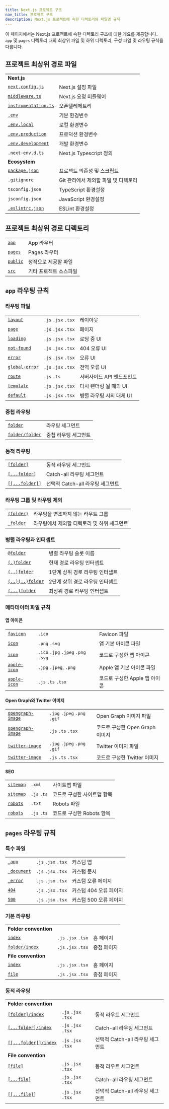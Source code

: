 ```yaml
---
title: Next.js 프로젝트 구조
nav_title: 프로젝트 구조
description: Next.js 프로젝트에 속한 디렉토리와 파일명 규칙
---
```


이 페이지에서는 Next.js 프로젝트에 속한 디렉토리 구조에 대한 개요를 제공합니다. `app` 및 `pages` 디렉토리 내의 최상위 파일 및 하위 디렉토리, 구성 파일 및 라우팅 규칙을 다룹니다.

## 프로젝트 최상위 경로 파일

|                                                                                             |                                      |
| ------------------------------------------------------------------------------------------- | ------------------------------------ |
| **Next.js**                                                                                 |                                      |
| [`next.config.js`](/docs/app/api-reference/next-config-js)                                  | Next.js 설정 파일                    |
| [`middleware.ts`](/docs/app/building-your-application/routing/middleware)                   | Next.js 요청 미들웨어                |
| [`instrumentation.ts`](/docs/app/building-your-application/optimizing/instrumentation)      | 오픈텔레메트리                       |
| [`.env`](/docs/app/building-your-application/configuring/environment-variables)             | 기본 환경변수                        |
| [`.env.local`](/docs/app/building-your-application/configuring/environment-variables)       | 로컬 환경변수                        |
| [`.env.production`](/docs/app/building-your-application/configuring/environment-variables)  | 프로덕션 환경변수                    |
| [`.env.development`](/docs/app/building-your-application/configuring/environment-variables) | 개발 환경변수                        |
| `.next-env.d.ts`                                                                            | Next.js Typescript 정의              |
| **Ecosystem**                                                                               |                                      |
| [`package.json`](/docs/getting-started/installation#manual-installation)                    | 프로젝트 의존성 및 스크립트          |
| `.gitignore`                                                                                | Git 관리에서 제외할 파일 및 디렉토리 |
| `tsconfig.json`                                                                             | TypeScript 환경설정                  |
| `jsconfig.json`                                                                             | JavaScript 환경설정                  |
| [`.eslintrc.json`](/docs/app/building-your-application/configuring/eslint)                  | ESLint 환경설정                      |

## 프로젝트 최상위 경로 디렉토리

|                                                                         |                        |
| ----------------------------------------------------------------------- | ---------------------- |
| [`app`](/docs/app/building-your-application/routing)                    | App 라우터             |
| [`pages`](/docs/pages/building-your-application/routing)                | Pages 라우터           |
| [`public`](/docs/getting-started/installation#create-the-public-folder) | 정적으로 제공할 파일   |
| [`src`](/docs/app/building-your-application/configuring/src-directory)  | 기타 프로젝트 소스파일 |

## `app` 라우팅 규칙

### 라우팅 파일

|                                                                                 |                     |                           |
| ------------------------------------------------------------------------------- | ------------------- | ------------------------- |
| [`layout`](/docs/app/api-reference/file-conventions/layout)                     | `.js` `.jsx` `.tsx` | 레이아웃                  |
| [`page`](/docs/app/api-reference/file-conventions/page)                         | `.js` `.jsx` `.tsx` | 페이지                    |
| [`loading`](/docs/app/api-reference/file-conventions/loading)                   | `.js` `.jsx` `.tsx` | 로딩 중 UI                |
| [`not-found`](/docs/app/api-reference/file-conventions/not-found)               | `.js` `.jsx` `.tsx` | 404 오류 UI               |
| [`error`](/docs/app/api-reference/file-conventions/error)                       | `.js` `.jsx` `.tsx` | 오류 UI                   |
| [`global-error`](/docs/app/api-reference/file-conventions/error#global-errorjs) | `.js` `.jsx` `.tsx` | 전역 오류 UI              |
| [`route`](/docs/app/api-reference/file-conventions/route)                       | `.js` `.ts`         | 서버사이드 API 엔드포인트 |
| [`template`](/docs/app/api-reference/file-conventions/template)                 | `.js` `.jsx` `.tsx` | 다시 렌더링 될 때의 UI    |
| [`default`](/docs/app/api-reference/file-conventions/default)                   | `.js` `.jsx` `.tsx` | 병렬 라우팅 시의 대체 UI  |

### 중첩 라우팅

|                                                                              |                      |
| ---------------------------------------------------------------------------- | -------------------- |
| [`folder`](/docs/app/building-your-application/routing#route-segments)       | 라우팅 세그먼트      |
| [`folder/folder`](/docs/app/building-your-application/routing#nested-routes) | 중첩 라우팅 세그먼트 |

### 동적 라우팅

|                                                                                                           |                                  |
| --------------------------------------------------------------------------------------------------------- | -------------------------------- |
| [`[folder]`](/docs/app/building-your-application/routing/dynamic-routes#convention)                       | 동적 라우팅 세그먼트             |
| [`[...folder]`](/docs/app/building-your-application/routing/dynamic-routes)                               | Catch-all 라우팅 세그먼트        |
| [`[[...folder]]`](/docs/app/building-your-application/routing/dynamic-routes#optional-catch-all-segments) | 선택적 Catch-all 라우팅 세그먼트 |

### 라우팅 그룹 및 라우팅 제외

|                                                                                     |                                             |
| ----------------------------------------------------------------------------------- | ------------------------------------------- |
| [`(folder)`](/docs/app/building-your-application/routing/route-groups#convention)   | 라우팅을 변조하지 않는 라우트 그룹          |
| [`_folder`](/docs/app/building-your-application/routing/colocation#private-folders) | 라우팅에서 제외할 디렉토리 및 하위 세그먼트 |

### 병렬 라우팅과 인터셉트

|                                                                                                |                                 |
| ---------------------------------------------------------------------------------------------- | ------------------------------- |
| [`@folder`](/docs/app/building-your-application/routing/parallel-routes#convention)            | 병렬 라우팅 슬롯 이름           |
| [`(.)folder`](/docs/app/building-your-application/routing/intercepting-routes#convention)      | 현재 경로 라우팅 인터셉트       |
| [`(..)folder`](/docs/app/building-your-application/routing/intercepting-routes#convention)     | 1단계 상위 경로 라우팅 인터셉트 |
| [`(..)(..)folder`](/docs/app/building-your-application/routing/intercepting-routes#convention) | 2단계 상위 경로 라우팅 인터셉트 |
| [`(...)folder`](/docs/app/building-your-application/routing/intercepting-routes#convention)    | 최상위 경로 라우팅 인터셉트     |

### 메타데이터 파일 규칙

#### 앱 아이콘

|                                                                                                                 |                                     |                               |
| --------------------------------------------------------------------------------------------------------------- | ----------------------------------- | ----------------------------- |
| [`favicon`](/docs/app/api-reference/file-conventions/metadata/app-icons#favicon)                                | `.ico`                              | Favicon 파일                  |
| [`icon`](/docs/app/api-reference/file-conventions/metadata/app-icons#icon)                                      | `.png` `.svg`                       | 앱 기본 아이콘 파일           |
| [`icon`](/docs/app/api-reference/file-conventions/metadata/app-icons#generate-icons-using-code-js-ts-tsx)       | `.ico` `.jpg` `.jpeg` `.png` `.svg` | 코드로 구성한 앱 아이콘       |
| [`apple-icon`](/docs/app/api-reference/file-conventions/metadata/app-icons#apple-icon)                          | `.jpg` `.jpeg`, `.png`              | Apple 앱 기본 아이콘 파일     |
| [`apple-icon`](/docs/app/api-reference/file-conventions/metadata/app-icons#generate-icons-using-code-js-ts-tsx) | `.js` `.ts` `.tsx`                  | 코드로 구성한 Apple 앱 아이콘 |

#### Open Graph와 Twitter 이미지

|                                                                                                                             |                              |                                 |
| --------------------------------------------------------------------------------------------------------------------------- | ---------------------------- | ------------------------------- |
| [`opengraph-image`](/docs/app/api-reference/file-conventions/metadata/opengraph-image#opengraph-image)                      | `.jpg` `.jpeg` `.png` `.gif` | Open Graph 이미지 파일          |
| [`opengraph-image`](/docs/app/api-reference/file-conventions/metadata/opengraph-image#generate-images-using-code-js-ts-tsx) | `.js` `.ts` `.tsx`           | 코드로 구성한 Open Graph 이미지 |
| [`twitter-image`](/docs/app/api-reference/file-conventions/metadata/opengraph-image#twitter-image)                          | `.jpg` `.jpeg` `.png` `.gif` | Twitter 이미지 파일             |
| [`twitter-image`](/docs/app/api-reference/file-conventions/metadata/opengraph-image#generate-images-using-code-js-ts-tsx)   | `.js` `.ts` `.tsx`           | 코드로 구성한 Twitter 이미지    |

#### SEO

|                                                                                             |             |                             |
| ------------------------------------------------------------------------------------------- | ----------- | --------------------------- |
| [`sitemap`](/docs/app/api-reference/file-conventions/metadata/sitemap#static-sitemapxml)    | `.xml`      | 사이트맵 파일               |
| [`sitemap`](/docs/app/api-reference/file-conventions/metadata/sitemap#generate-a-sitemap)   | `.js` `.ts` | 코드로 구성한 사이트맵 항목 |
| [`robots`](/docs/app/api-reference/file-conventions/metadata/robots#static-robotstxt)       | `.txt`      | Robots 파일                 |
| [`robots`](/docs/app/api-reference/file-conventions/metadata/robots#generate-a-robots-file) | `.js` `.ts` | 코드로 구성한 Robots 항목   |

## `pages` 라우팅 규칙

### 특수 파일

|                                                                                                             |                     |                        |
| ----------------------------------------------------------------------------------------------------------- | ------------------- | ---------------------- |
| [`_app`](/docs/pages/building-your-application/routing/custom-app)                                          | `.js` `.jsx` `.tsx` | 커스텀 앱              |
| [`_document`](/docs/pages/building-your-application/routing/custom-document)                                | `.js` `.jsx` `.tsx` | 커스텀 문서            |
| [`_error`](/docs/pages/building-your-application/routing/custom-error#more-advanced-error-page-customizing) | `.js` `.jsx` `.tsx` | 커스텀 오류 페이지     |
| [`404`](/docs/pages/building-your-application/routing/custom-error#404-page)                                | `.js` `.jsx` `.tsx` | 커스텀 404 오류 페이지 |
| [`500`](/docs/pages/building-your-application/routing/custom-error#500-page)                                | `.js` `.jsx` `.tsx` | 커스텀 500 오류 페이지 |

### 기본 라우팅

|                                                                                                |                     |             |
| ---------------------------------------------------------------------------------------------- | ------------------- | ----------- |
| **Folder convention**                                                                          |                     |             |
| [`index`](/docs/pages/building-your-application/routing/pages-and-layouts#index-routes)        | `.js` `.jsx` `.tsx` | 홈 페이지   |
| [`folder/index`](/docs/pages/building-your-application/routing/pages-and-layouts#index-routes) | `.js` `.jsx` `.tsx` | 중첨 페이지 |
| **File convention**                                                                            |                     |             |
| [`index`](/docs/pages/building-your-application/routing/pages-and-layouts#index-routes)        | `.js` `.jsx` `.tsx` | 홈 페이지   |
| [`file`](/docs/pages/building-your-application/routing/pages-and-layouts)                      | `.js` `.jsx` `.tsx` | 중첩 페이지 |

### 동적 라우팅

|                                                                                                                   |                     |                                  |
| ----------------------------------------------------------------------------------------------------------------- | ------------------- | -------------------------------- |
| **Folder convention**                                                                                             |                     |                                  |
| [`[folder]/index`](/docs/pages/building-your-application/routing/dynamic-routes)                                  | `.js` `.jsx` `.tsx` | 동적 라우트 세그먼트             |
| [`[...folder]/index`](/docs/pages/building-your-application/routing/dynamic-routes#catch-all-segments)            | `.js` `.jsx` `.tsx` | Catch-all 라우팅 세그먼트        |
| [`[[...folder]]/index`](/docs/pages/building-your-application/routing/dynamic-routes#optional-catch-all-segments) | `.js` `.jsx` `.tsx` | 선택적 Catch-all 라우팅 세그먼트 |
| **File convention**                                                                                               |                     |                                  |
| [`[file]`](/docs/pages/building-your-application/routing/dynamic-routes)                                          | `.js` `.jsx` `.tsx` | 동적 라우트 세그먼트             |
| [`[...file]`](/docs/pages/building-your-application/routing/dynamic-routes#catch-all-segments)                    | `.js` `.jsx` `.tsx` | Catch-all 라우팅 세그먼트        |
| [`[[...file]]`](/docs/pages/building-your-application/routing/dynamic-routes#optional-catch-all-segments)         | `.js` `.jsx` `.tsx` | 선택적 Catch-all 라우팅 세그먼트 |
